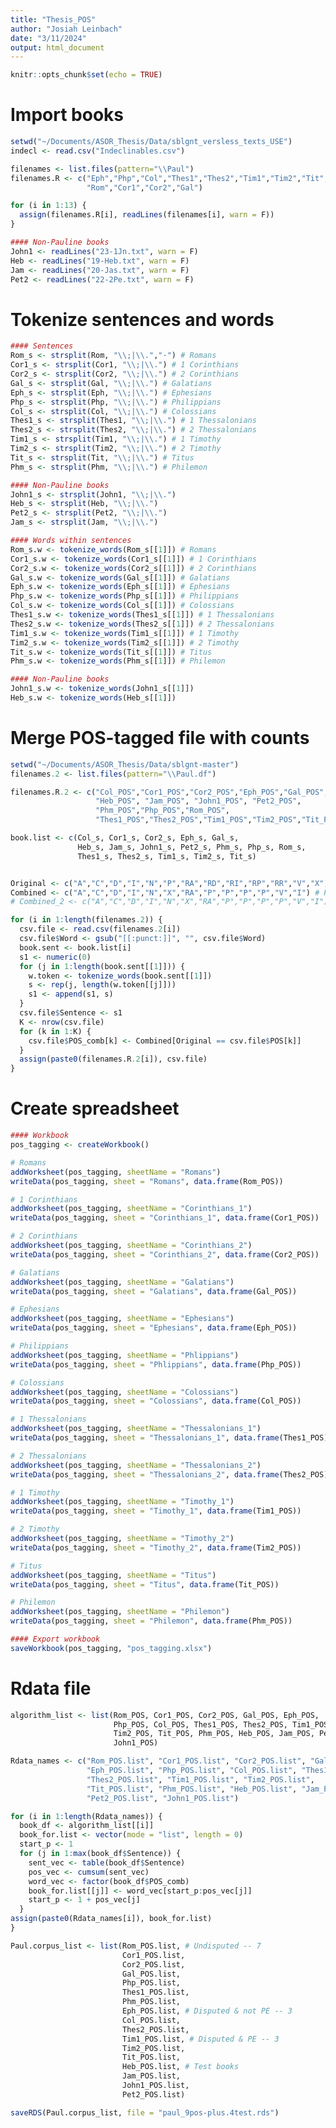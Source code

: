 ```yaml
---
title: "Thesis_POS"
author: "Josiah Leinbach"
date: "3/11/2024"
output: html_document
---
```


```r
knitr::opts_chunk$set(echo = TRUE)
```

# Import books
```r
setwd("~/Documents/ASOR_Thesis/Data/sblgnt_versless_texts_USE")
indecl <- read.csv("Indeclinables.csv")

filenames <- list.files(pattern="\\Paul")
filenames.R <- c("Eph","Php","Col","Thes1","Thes2","Tim1","Tim2","Tit","Phm",
                 "Rom","Cor1","Cor2","Gal")

for (i in 1:13) {
  assign(filenames.R[i], readLines(filenames[i], warn = F))
}

#### Non-Pauline books
John1 <- readLines("23-1Jn.txt", warn = F)
Heb <- readLines("19-Heb.txt", warn = F)
Jam <- readLines("20-Jas.txt", warn = F)
Pet2 <- readLines("22-2Pe.txt", warn = F)
```

# Tokenize sentences and words
```r
#### Sentences
Rom_s <- strsplit(Rom, "\\;|\\.","·") # Romans
Cor1_s <- strsplit(Cor1, "\\;|\\.") # 1 Corinthians
Cor2_s <- strsplit(Cor2, "\\;|\\.") # 2 Corinthians
Gal_s <- strsplit(Gal, "\\;|\\.") # Galatians
Eph_s <- strsplit(Eph, "\\;|\\.") # Ephesians
Php_s <- strsplit(Php, "\\;|\\.") # Philippians
Col_s <- strsplit(Col, "\\;|\\.") # Colossians
Thes1_s <- strsplit(Thes1, "\\;|\\.") # 1 Thessalonians
Thes2_s <- strsplit(Thes2, "\\;|\\.") # 2 Thessalonians
Tim1_s <- strsplit(Tim1, "\\;|\\.") # 1 Timothy
Tim2_s <- strsplit(Tim2, "\\;|\\.") # 2 Timothy
Tit_s <- strsplit(Tit, "\\;|\\.") # Titus
Phm_s <- strsplit(Phm, "\\;|\\.") # Philemon

#### Non-Pauline books
John1_s <- strsplit(John1, "\\;|\\.")
Heb_s <- strsplit(Heb, "\\;|\\.")
Pet2_s <- strsplit(Pet2, "\\;|\\.")
Jam_s <- strsplit(Jam, "\\;|\\.") 

#### Words within sentences
Rom_s.w <- tokenize_words(Rom_s[[1]]) # Romans
Cor1_s.w <- tokenize_words(Cor1_s[[1]]) # 1 Corinthians
Cor2_s.w <- tokenize_words(Cor2_s[[1]]) # 2 Corinthians
Gal_s.w <- tokenize_words(Gal_s[[1]]) # Galatians
Eph_s.w <- tokenize_words(Eph_s[[1]]) # Ephesians
Php_s.w <- tokenize_words(Php_s[[1]]) # Philippians
Col_s.w <- tokenize_words(Col_s[[1]]) # Colossians
Thes1_s.w <- tokenize_words(Thes1_s[[1]]) # 1 Thessalonians
Thes2_s.w <- tokenize_words(Thes2_s[[1]]) # 2 Thessalonians
Tim1_s.w <- tokenize_words(Tim1_s[[1]]) # 1 Timothy
Tim2_s.w <- tokenize_words(Tim2_s[[1]]) # 2 Timothy
Tit_s.w <- tokenize_words(Tit_s[[1]]) # Titus
Phm_s.w <- tokenize_words(Phm_s[[1]]) # Philemon

#### Non-Pauline books
John1_s.w <- tokenize_words(John1_s[[1]])
Heb_s.w <- tokenize_words(Heb_s[[1]])
```

# Merge POS-tagged file with counts
```r
setwd("~/Documents/ASOR_Thesis/Data/sblgnt-master")
filenames.2 <- list.files(pattern="\\Paul.df")

filenames.R.2 <- c("Col_POS","Cor1_POS","Cor2_POS","Eph_POS","Gal_POS",
                   "Heb_POS", "Jam_POS", "John1_POS", "Pet2_POS",
                   "Phm_POS","Php_POS","Rom_POS",
                   "Thes1_POS","Thes2_POS","Tim1_POS","Tim2_POS","Tit_POS")

book.list <- c(Col_s, Cor1_s, Cor2_s, Eph_s, Gal_s, 
               Heb_s, Jam_s, John1_s, Pet2_s, Phm_s, Php_s, Rom_s, 
               Thes1_s, Thes2_s, Tim1_s, Tim2_s, Tit_s)


Original <- c("A","C","D","I","N","P","RA","RD","RI","RP","RR","V","X")
Combined <- c("A","C","D","I","N","X","RA","P","P","P","P","V","I") # Reduced to 6: AD, I, N, P, A, V 
# Combined_2 <- c("A","C","D","I","N","X","RA","P","P","P","P","V","I")

for (i in 1:length(filenames.2)) {
  csv.file <- read.csv(filenames.2[i])
  csv.file$Word <- gsub("[[:punct:]]", "", csv.file$Word)
  book.sent <- book.list[i]
  s1 <- numeric(0)
  for (j in 1:length(book.sent[[1]])) {
    w.token <- tokenize_words(book.sent[[1]])
    s <- rep(j, length(w.token[[j]]))
    s1 <- append(s1, s)
  }
  csv.file$Sentence <- s1
  K <- nrow(csv.file)
  for (k in 1:K) {
    csv.file$POS_comb[k] <- Combined[Original == csv.file$POS[k]]
  }
  assign(paste0(filenames.R.2[i]), csv.file)
}
```

# Create spreadsheet
```r
#### Workbook
pos_tagging <- createWorkbook()

# Romans
addWorksheet(pos_tagging, sheetName = "Romans")
writeData(pos_tagging, sheet = "Romans", data.frame(Rom_POS))

# 1 Corinthians
addWorksheet(pos_tagging, sheetName = "Corinthians_1")
writeData(pos_tagging, sheet = "Corinthians_1", data.frame(Cor1_POS))

# 2 Corinthians
addWorksheet(pos_tagging, sheetName = "Corinthians_2")
writeData(pos_tagging, sheet = "Corinthians_2", data.frame(Cor2_POS))

# Galatians
addWorksheet(pos_tagging, sheetName = "Galatians")
writeData(pos_tagging, sheet = "Galatians", data.frame(Gal_POS))

# Ephesians
addWorksheet(pos_tagging, sheetName = "Ephesians")
writeData(pos_tagging, sheet = "Ephesians", data.frame(Eph_POS))

# Philippians
addWorksheet(pos_tagging, sheetName = "Phlippians")
writeData(pos_tagging, sheet = "Phlippians", data.frame(Php_POS))

# Colossians
addWorksheet(pos_tagging, sheetName = "Colossians")
writeData(pos_tagging, sheet = "Colossians", data.frame(Col_POS))

# 1 Thessalonians
addWorksheet(pos_tagging, sheetName = "Thessalonians_1")
writeData(pos_tagging, sheet = "Thessalonians_1", data.frame(Thes1_POS))

# 2 Thessalonians
addWorksheet(pos_tagging, sheetName = "Thessalonians_2")
writeData(pos_tagging, sheet = "Thessalonians_2", data.frame(Thes2_POS))

# 1 Timothy
addWorksheet(pos_tagging, sheetName = "Timothy_1")
writeData(pos_tagging, sheet = "Timothy_1", data.frame(Tim1_POS))

# 2 Timothy
addWorksheet(pos_tagging, sheetName = "Timothy_2")
writeData(pos_tagging, sheet = "Timothy_2", data.frame(Tim2_POS))

# Titus
addWorksheet(pos_tagging, sheetName = "Titus")
writeData(pos_tagging, sheet = "Titus", data.frame(Tit_POS))

# Philemon
addWorksheet(pos_tagging, sheetName = "Philemon")
writeData(pos_tagging, sheet = "Philemon", data.frame(Phm_POS))

#### Export workbook
saveWorkbook(pos_tagging, "pos_tagging.xlsx")
```

# Rdata file
```r
algorithm_list <- list(Rom_POS, Cor1_POS, Cor2_POS, Gal_POS, Eph_POS,
                       Php_POS, Col_POS, Thes1_POS, Thes2_POS, Tim1_POS,
                       Tim2_POS, Tit_POS, Phm_POS, Heb_POS, Jam_POS, Pet2_POS,
                       John1_POS)

Rdata_names <- c("Rom_POS.list", "Cor1_POS.list", "Cor2_POS.list", "Gal_POS.list", 
                 "Eph_POS.list", "Php_POS.list", "Col_POS.list", "Thes1_POS.list", 
                 "Thes2_POS.list", "Tim1_POS.list", "Tim2_POS.list", 
                 "Tit_POS.list", "Phm_POS.list", "Heb_POS.list", "Jam_POS.list",
                 "Pet2_POS.list", "John1_POS.list")

for (i in 1:length(Rdata_names)) {
  book_df <- algorithm_list[[i]]
  book_for.list <- vector(mode = "list", length = 0)
  start_p <- 1
  for (j in 1:max(book_df$Sentence)) {
    sent_vec <- table(book_df$Sentence)
    pos_vec <- cumsum(sent_vec)
    word_vec <- factor(book_df$POS_comb)
    book_for.list[[j]] <- word_vec[start_p:pos_vec[j]]
    start_p <- 1 + pos_vec[j]
  }
assign(paste0(Rdata_names[i]), book_for.list)
}

Paul.corpus_list <- list(Rom_POS.list, # Undisputed -- 7
                         Cor1_POS.list,
                         Cor2_POS.list,
                         Gal_POS.list,
                         Php_POS.list,
                         Thes1_POS.list,
                         Phm_POS.list,
                         Eph_POS.list, # Disputed & not PE -- 3
                         Col_POS.list,
                         Thes2_POS.list, 
                         Tim1_POS.list, # Disputed & PE -- 3
                         Tim2_POS.list, 
                         Tit_POS.list,
                         Heb_POS.list, # Test books
                         Jam_POS.list,
                         John1_POS.list,
                         Pet2_POS.list)

saveRDS(Paul.corpus_list, file = "paul_9pos-plus.4test.rds")
```

